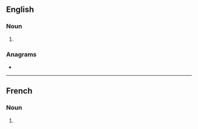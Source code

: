 ==English==

===Noun===
{{head|en|noun form}}

# {{plural of|en|cornemuse}}

===Anagrams===
* {{anagrams|en|a=ceemnorssu|reconsumes}}

----

==French==

===Noun===
{{head|fr|noun plural form|g=f}}

# {{plural of|fr|cornemuse}}